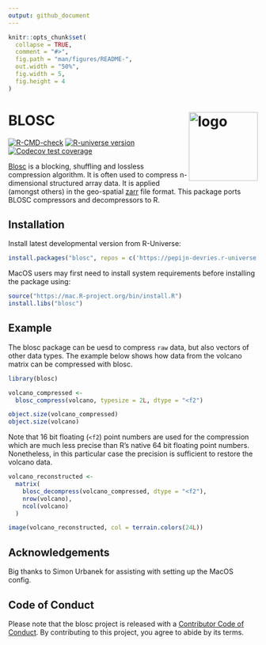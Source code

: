 ```yaml
---
output: github_document
---
```


```r
knitr::opts_chunk$set(
  collapse = TRUE,
  comment = "#>",
  fig.path = "man/figures/README-",
  out.width = "50%",
  fig.width = 5,
  fig.height = 4
)
```

# BLOSC <img src="man/figures/logo.png" align="right" height="139" alt="logo" />

<!-- badges: start -->
[![R-CMD-check](https://github.com/pepijn-devries/blosc/actions/workflows/R-CMD-check.yaml/badge.svg)](https://github.com/pepijn-devries/blosc/actions/workflows/R-CMD-check.yaml)
[![R-universe version](https://pepijn-devries.r-universe.dev/blosc/badges/version)](https://pepijn-devries.r-universe.dev/blosc)
[![Codecov test coverage](https://codecov.io/gh/pepijn-devries/blosc/graph/badge.svg)](https://app.codecov.io/gh/pepijn-devries/blosc)
<!-- badges: end -->

[Blosc](https://www.blosc.org/) is a blocking, shuffling and lossless compression
algorithm. It is often used to compress n-dimensional structured
array data. It is applied (amongst others) in the geo-spatial
[zarr](https://zarr.dev/) file format. This package ports BLOSC compressors and
decompressors to R.

## Installation

Install latest developmental version from R-Universe:

``` r
install.packages("blosc", repos = c('https://pepijn-devries.r-universe.dev', 'https://cloud.r-project.org'))
```

MacOS users may first need to install system requirements before installing the package using:

```r
source("https://mac.R-project.org/bin/install.R")
install.libs("blosc")
```

## Example

The blosc package can be uesd to compress `raw` data, but also vectors of
other data types. The example below shows how data from the volcano matrix
can be compressed with blosc.

```r
library(blosc)

volcano_compressed <-
  blosc_compress(volcano, typesize = 2L, dtype = "<f2")

object.size(volcano_compressed)
object.size(volcano)
```

Note that 16 bit floating (`<f2`) point numbers are used for the compression which
are much less precise than R's native 64 bit floating point numbers.
Nonetheless, in this particular case the precision is sufficient to restore
the volcano data.

```r
volcano_reconstructed <-
  matrix(
    blosc_decompress(volcano_compressed, dtype = "<f2"),
    nrow(volcano),
    ncol(volcano)
  )

image(volcano_reconstructed, col = terrain.colors(24L))
```

## Acknowledgements

Big thanks to Simon Urbanek for assisting with setting up the MacOS config.

## Code of Conduct

Please note that the blosc project is released with a [Contributor Code of Conduct](https://contributor-covenant.org/version/2/1/CODE_OF_CONDUCT.html). By contributing to this project, you agree to abide by its terms.
